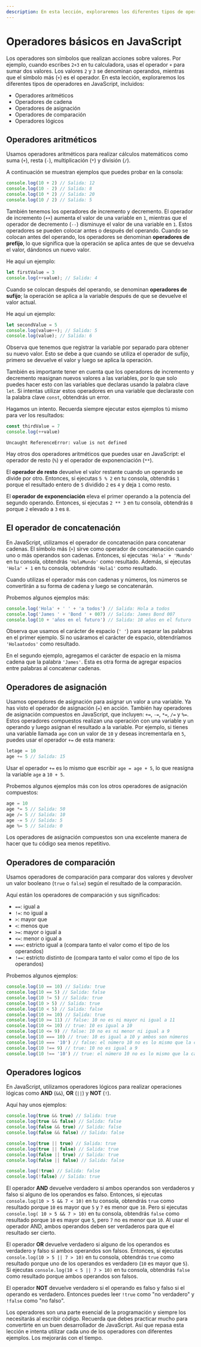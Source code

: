 ```yaml
---
description: En esta lección, exploraremos los diferentes tipos de operadores en JavaScript.
---
```

# Operadores básicos en JavaScript

Los operadores son símbolos que realizan acciones sobre valores. Por ejemplo, cuando escribes `2+3` en tu calculadora, usas el operador `+` para sumar dos valores. Los valores `2` y `3` se denominan operandos, mientras que el símbolo más (`+`) es el operador. En esta lección, exploraremos los diferentes tipos de operadores en JavaScript, incluidos:

- Operadores aritméticos
- Operadores de cadena
- Operadores de asignación
- Operadores de comparación
- Operadores lógicos

## Operadores aritméticos

Usamos operadores aritméticos para realizar cálculos matemáticos como suma (`+`), resta (`-`), multiplicación (`*`) y división (`/`).

A continuación se muestran ejemplos que puedes probar en la consola:

```javascript filename="JavaScript"
console.log(10 + 2) // Salida: 12
console.log(10 - 2) // Salida: 8
console.log(10 * 2) // Salida: 20
console.log(10 / 2) // Salida: 5
```

También tenemos los operadores de incremento y decremento. El operador de incremento (`++`) aumenta el valor de una variable en `1`, mientras que el operador de decremento (`--`) disminuye el valor de una variable en `1`. Estos operadores se pueden colocar antes o después del operando.
Cuando se colocan antes del operando, los operadores se denominan **operadores de prefijo**, lo que significa que la operación se aplica antes de que se devuelva el valor, dándonos un nuevo valor. 

He aquí un ejemplo:

```javascript filename="JavaScript"
let firstValue = 3
console.log(++value); // Salida: 4
```

Cuando se colocan después del operando, se denominan **operadores de sufijo**; la operación se aplica a la variable después de que se devuelve el valor actual.

He aquí un ejemplo:

```javascript filename="JavaScript"
let secondValue = 5
console.log(value++); // Salida: 5
console.log(value); // Salida: 6
```

Observa que tenemos que registrar la variable por separado para obtener su nuevo valor. Esto se debe a que cuando se utiliza el operador de sufijo, primero se devuelve el valor y luego se aplica la operación.

También es importante tener en cuenta que los operadores de incremento y decremento reasignan nuevos valores a las variables, por lo que solo puedes hacer esto con las variables que declaras usando la palabra clave `let`. Si intentas utilizar estos operadores en una variable que declaraste con la palabra clave `const`, obtendrás un error. 

Hagamos un intento. Recuerda siempre ejecutar estos ejemplos tú mismo para ver los resultados:

```javascript filename="JavaScript"
const thirdValue = 7
console.log(++value)
```

```plaintext filename="Salida"
Uncaught ReferenceError: value is not defined
```

Hay otros dos operadores aritméticos que puedes usar en JavaScript: el operador de resto (`%`) y el operador de exponenciación (`**`).

El **operador de resto** devuelve el valor restante cuando un operando se divide por otro. Entonces, si ejecutas `5 % 2` en tu consola, obtendrás `1` porque el resultado entero de `5` dividido `2` es `4` y deja `1` como resto.

El **operador de exponenciación** eleva el primer operando a la potencia del segundo operando. Entonces, si ejecutas `2 ** 3` en tu consola, obtendrás `8` porque `2` elevado a `3` es `8`.

## El operador de concatenación

En JavaScript, utilizamos el operador de concatenación para concatenar cadenas. El símbolo más (`+`) sirve como operador de concatenación cuando uno o más operandos son cadenas. Entonces, si ejecutas `'Hola' + 'Mundo'` en tu consola, obtendrás `'HolaMundo'` como resultado. Además, si ejecutas `'Hola' + 1` en tu consola, obtendrás `'Hola1'` como resultado.

Cuando utilizas el operador más con cadenas y números, los números se convertirán a su forma de cadena y luego se concatenarán.

Probemos algunos ejemplos más:


```javascript filename="JavaScript"
console.log('Hola' + ' ' + 'a todos') // Salida: Hola a todos
console.log('James ' + 'Bond ' + 007) // Salida: James Bond 007
console.log(10 + 'años en el futuro') // Salida: 10 años en el futuro
```

Observa que usamos el carácter de espacio (`' '`) para separar las palabras en el primer ejemplo. Si no usáramos el carácter de espacio, obtendríamos `'Holaatodos'` como resultado.

En el segundo ejemplo, agregamos el carácter de espacio en la misma cadena que la palabra `'James'`. Esta es otra forma de agregar espacios entre palabras al concatenar cadenas.

## Operadores de asignación

Usamos operadores de asignación para asignar un valor a una variable. Ya has visto el operador de asignación (`=`) en acción. También hay operadores de asignación compuestos en JavaScript, que incluyen: `+=`, `-=`, `*=`, `/=` y `%=`. Estos operadores compuestos realizan una operación con una variable y un operando y luego asignan el resultado a la variable. Por ejemplo, si tienes una variable llamada `age` con un valor de `10` y deseas incrementarla en `5`, puedes usar el operador `+=` de esta manera:

```javascript filename="JavaScript"
letage = 10
age += 5 // Salida: 15
```

Usar el operador `+=` es lo mismo que escribir `age = age + 5`, lo que reasigna la variable `age` a `10 + 5`. 

Probemos algunos ejemplos más con los otros operadores de asignación compuestos:

```javascript filename="JavaScript"
age = 10
age *= 5 // Salida: 50
age /= 5 // Salida: 10
age -= 5 // Salida: 5
age %= 5 // Salida: 0
```

Los operadores de asignación compuestos son una excelente manera de hacer que tu código sea menos repetitivo.

## Operadores de comparación

Usamos operadores de comparación para comparar dos valores y devolver un valor booleano (`true` o `false`) según el resultado de la comparación. 

Aquí están los operadores de comparación y sus significados:

- `==`: igual a
- `!=`: no igual a
- `>`: mayor que
- `<`: menos que
- `>=`: mayor o igual a
- `<=`: menor o igual a
- `===`: estricto igual a (compara tanto el valor como el tipo de los operandos)
- `!==`: estricto distinto de (compara tanto el valor como el tipo de los operandos)

Probemos algunos ejemplos:

```javascript filename="JavaScript"
console.log(10 == 10) // Salida: true
console.log(10 == 5) // Salida: false
console.log(10 != 5) // Salida: true
console.log(10 > 5) // Salida: true
console.log(10 < 5) // Salida: false
console.log(10 >= 10) // Salida: true
console.log(10 >= 11) // false: 10 no es ni mayor ni igual a 11
console.log(10 <= 10) // true: 10 es igual a 10
console.log(10 <= 9) // false: 10 no es ni menor ni igual a 9
console.log(10 === 10) // true: 10 es igual a 10 y ambos son números
console.log(10 === '10') // false: el número 10 no es lo mismo que la cadena 10
console.log(10 !== 9) // true: 10 no es igual a 9
console.log(10 !== '10') // true: el número 10 no es lo mismo que la cadena 10
```

## Operadores logicos

En JavaScript, utilizamos operadores lógicos para realizar operaciones lógicas como **AND** (`&&`), **OR** (`||`) y **NOT** (`!`). 

Aquí hay unos ejemplos:

```javascript filename="JavaScript"
console.log(true && true) // Salida: true
console.log(true && false) // Salida: false
console.log(false && true) // Salida: false
console.log(false && false) // Salida: false

console.log(true || true) // Salida: true
console.log(true || false) // Salida: true
console.log(false || true) // Salida: true
console.log(false || false) // Salida: false

console.log(!true) // Salida: false
console.log(!false) // Salida: true
```

El operador **AND** devuelve verdadero si ambos operandos son verdaderos y falso si alguno de los operandos es falso.
Entonces, si ejecutas `console.log(10 > 5 && 7 < 10)` en tu consola, obtendrás `true` como resultado porque `10` es mayor que `5` y `7` es menor que `10`. Pero si ejecutas `console.log( 10 > 5 && 7 > 10)` en tu consola, obtendrás `false` como resultado porque `10` es mayor que `5`, pero `7` no es menor que `10`. Al usar el operador AND, ambos operandos deben ser verdaderos para que el resultado ser cierto.

El operador **OR** devuelve verdadero si alguno de los operandos es verdadero y falso si ambos operandos son falsos. Entonces, si ejecutas `console.log(10 > 5 || 7 > 10)` en tu consola, obtendrás `true` como resultado porque uno de los operandos es verdadero (`10` es mayor que `5`). Si ejecutas `console.log(10 < 5 || 7 > 10)` en tu consola, obtendrás `false` como resultado porque ambos operandos son falsos.

El operador **NOT** devuelve verdadero si el operando es falso y falso si el operando es verdadero. Entonces puedes leer `!true` como "no verdadero" y `!false` como "no falso".

Los operadores son una parte esencial de la programación y siempre los necesitarás al escribir código. Recuerda que debes practicar mucho para convertirte en un buen desarrollador de JavaScript. Así que repasa esta lección e intenta utilizar cada uno de los operadores con diferentes ejemplos. Los mejorarás con el tiempo.
